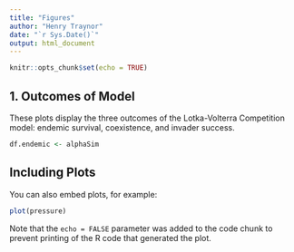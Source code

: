 ```yaml
---
title: "Figures"
author: "Henry Traynor"
date: "`r Sys.Date()`"
output: html_document
---
```


```r
knitr::opts_chunk$set(echo = TRUE)
```

## 1. Outcomes of Model

These plots display the three outcomes of the Lotka-Volterra Competition model: endemic survival, coexistence, and invader success.

```r
df.endemic <- alphaSim
```

## Including Plots

You can also embed plots, for example:

```r
plot(pressure)
```

Note that the `echo = FALSE` parameter was added to the code chunk to prevent printing of the R code that generated the plot.

